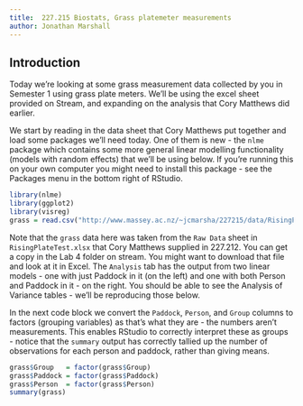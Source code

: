 ```yaml
---
title:  227.215 Biostats, Grass platemeter measurements
author: Jonathan Marshall
---
```


## Introduction ##

Today we're looking at some grass measurement data collected by you in Semester 1 using grass plate meters. We'll be using the excel sheet provided on Stream, and expanding on the analysis that Cory Matthews did earlier.

We start by reading in the data sheet that Cory Matthews put together and load some packages we'll need today. One of them is new - the `nlme` package which contains some more general linear modelling functionality (models with random effects) that we'll be using below. If you're running this on your own computer you might need to install this package - see the Packages menu in the bottom right of RStudio.

```r
library(nlme)
library(ggplot2)
library(visreg)
grass = read.csv("http://www.massey.ac.nz/~jcmarsha/227215/data/RisingPlateTest.csv")
```

Note that the `grass` data here was taken from the `Raw Data` sheet in `RisingPlateTest.xlsx` that Cory Matthews supplied in 227.212. You can get a copy in the Lab 4 folder on stream. You might want to download that file and look at it in Excel. The `Analysis` tab has the output from two linear models - one with just Paddock in it (on the left) and one with both Person and Paddock in it - on the right. You should be able to see the Analysis of Variance tables - we'll be reproducing those below.

In the next code block we convert the `Paddock`, `Person`, and `Group` columns to factors (grouping variables) as that's what they are - the numbers aren't measurements. This enables RStudio to correctly interpret these as groups - notice that the `summary` output has correctly tallied up the number of observations for each person and paddock, rather than giving means.

```r
grass$Group   = factor(grass$Group)
grass$Paddock = factor(grass$Paddock)
grass$Person  = factor(grass$Person)
summary(grass)
```

